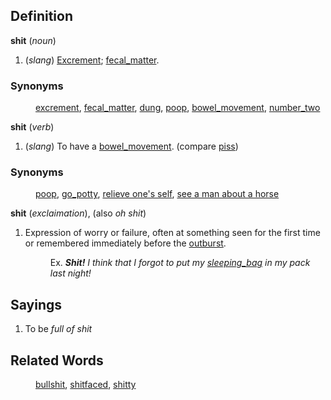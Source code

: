 ==Definition==

'''shit''' (''noun'')
# (''slang'') [[Excrement]]; [[fecal_matter]].

===Synonyms===
:[[excrement]], [[fecal_matter]], [[dung]], [[poop]], [[bowel_movement]], [[number_two]]

'''shit''' (''verb'')
# (''slang'') To have a [[bowel_movement]]. (compare [[piss]])

===Synonyms===
:[[poop]], [[go_potty]], [[relieve one's self]], [[see a man about a horse]]

'''shit''' (''exclaimation''), (also ''oh shit'')
# Expression of worry or failure, often at something seen for the first time or remembered immediately before the [[outburst]].
#:Ex. '' '''Shit!''' I think that I forgot to put my [[sleeping_bag]] in my pack last night!''

==Sayings==

# To be ''full of shit''


==Related Words==
:[[bullshit]], [[shitfaced]], [[shitty]]
